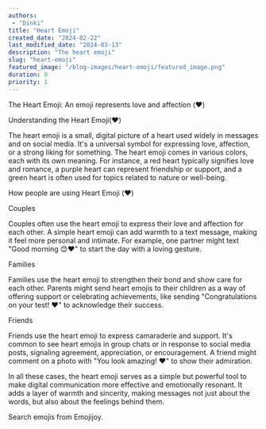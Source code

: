 ```yaml
---
authors:
 - "Dinki"
title: "Heart Emoji"
created_date: "2024-02-22"
last_modified_date: "2024-03-13"
description: "The heart emoji"
slug: "heart-emoji"
featured_image: "/blog-images/heart-emoji/featured_image.png"
duration: 9
priority: 1
---
```





The Heart Emoji: An emoji represents love and affection (❤️)

Understanding the Heart Emoji(❤️)

The heart emoji is a small, digital picture of a heart used widely in messages and on social media. It's a universal symbol for expressing love, affection, or a strong liking for something. The heart emoji comes in various colors, each with its own meaning. For instance, a red heart typically signifies love and romance, a purple heart can represent friendship or support, and a green heart is often used for topics related to nature or well-being.

How people are using Heart Emoji (❤️)

Couples

Couples often use the heart emoji to express their love and affection for each other. A simple heart emoji can add warmth to a text message, making it feel more personal and intimate. For example, one partner might text "Good morning 😊❤️" to start the day with a loving gesture.

Families

Families use the heart emoji to strengthen their bond and show care for each other. Parents might send heart emojis to their children as a way of offering support or celebrating achievements, like sending "Congratulations on your test! ❤️" to acknowledge their success.

Friends

Friends use the heart emoji to express camaraderie and support. It's common to see heart emojis in group chats or in response to social media posts, signaling agreement, appreciation, or encouragement. A friend might comment on a photo with "You look amazing! ❤️" to show their admiration.

In all these cases, the heart emoji serves as a simple but powerful tool to make digital communication more effective and emotionally resonant. It adds a layer of warmth and sincerity, making messages not just about the words, but also about the feelings behind them.

Search emojis from <Link to='/.'>Emojijoy</Link>.

